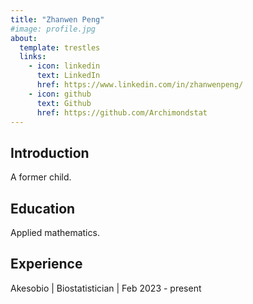 ```yaml
---
title: "Zhanwen Peng"
#image: profile.jpg
about:
  template: trestles
  links:
    - icon: linkedin
      text: LinkedIn
      href: https://www.linkedin.com/in/zhanwenpeng/
    - icon: github
      text: Github
      href: https://github.com/Archimondstat
---
```


## Introduction

A former child.

## Education

Applied mathematics.

## Experience

Akesobio \| Biostatistician \| Feb 2023 - present
